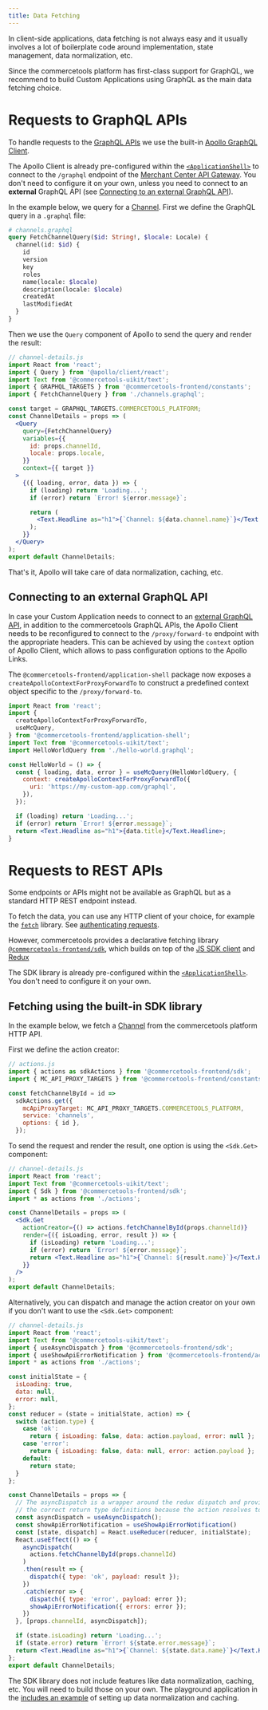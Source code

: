 ```yaml
---
title: Data Fetching
---
```


In client-side applications, data fetching is not always easy and it usually involves a lot of boilerplate code around implementation, state management, data normalization, etc.

Since the commercetools platform has first-class support for GraphQL, we recommend to build Custom Applications using GraphQL as the main data fetching choice.

# Requests to GraphQL APIs

To handle requests to the [GraphQL APIs](/main-concepts/graphql) we use the built-in [Apollo GraphQL Client](https://www.apollographql.com/docs/react/).

<Info>

The Apollo Client is already pre-configured within the [`<ApplicationShell>`](/components/application-shell) to connect to the `/graphql` endpoint of the [Merchant Center API Gateway](/main-concepts/api-gateway). You don't need to configure it on your own, unless you need to connect to an **external** GraphQL API (see [Connecting to an external GraphQL API](#connecting-to-an-external-graphql-api)).

</Info>

In the example below, we query for a [Channel](https://docs.commercetools.com/api/projects/channels).
First we define the GraphQL query in a `.graphql` file:

```graphql
# channels.graphql
query FetchChannelQuery($id: String!, $locale: Locale) {
  channel(id: $id) {
    id
    version
    key
    roles
    name(locale: $locale)
    description(locale: $locale)
    createdAt
    lastModifiedAt
  }
}
```

Then we use the `Query` component of Apollo to send the query and render the result:

```jsx
// channel-details.js
import React from 'react';
import { Query } from '@apollo/client/react';
import Text from '@commercetools-uikit/text';
import { GRAPHQL_TARGETS } from '@commercetools-frontend/constants';
import { FetchChannelQuery } from './channels.graphql';

const target = GRAPHQL_TARGETS.COMMERCETOOLS_PLATFORM;
const ChannelDetails = props => (
  <Query
    query={FetchChannelQuery}
    variables={{
      id: props.channelId,
      locale: props.locale,
    }}
    context={{ target }}
  >
    {({ loading, error, data }) => {
      if (loading) return 'Loading...';
      if (error) return `Error! ${error.message}`;

      return (
        <Text.Headline as="h1">{`Channel: ${data.channel.name}`}</Text.Headline>
      );
    }}
  </Query>
);
export default ChannelDetails;
```

That's it, Apollo will take care of data normalization, caching, etc.

## Connecting to an external GraphQL API

In case your Custom Application needs to connect to an [external GraphQL API](/main-concepts/proxy-to-external-api), in addition to the commercetools GraphQL APIs, the Apollo Client needs to be reconfigured to connect to the `/proxy/forward-to` endpoint with the appropriate headers.
This can be achieved by using the `context` option of Apollo Client, which allows to pass configuration options to the Apollo Links.

The `@commercetools-frontend/application-shell` package now exposes a `createApolloContextForProxyForwardTo` to construct a predefined context object specific to the `/proxy/forward-to`.

```jsx
import React from 'react';
import {
  createApolloContextForProxyForwardTo,
  useMcQuery,
} from '@commercetools-frontend/application-shell';
import Text from '@commercetools-uikit/text';
import HelloWorldQuery from './hello-world.graphql';

const HelloWorld = () => {
  const { loading, data, error } = useMcQuery(HelloWorldQuery, {
    context: createApolloContextForProxyForwardTo({
      uri: 'https://my-custom-app.com/graphql',
    }),
  });

  if (loading) return 'Loading...';
  if (error) return `Error! ${error.message}`;
  return <Text.Headline as="h1">{data.title}</Text.Headline>;
}
```

# Requests to REST APIs

Some endpoints or APIs might not be available as GraphQL but as a standard HTTP REST endpoint instead.

To fetch the data, you can use any HTTP client of your choice, for example the [`fetch`](https://github.github.io/fetch/) library. See [authenticating requests](/main-concepts/authentication).

However, commercetools provides a declarative fetching library [`@commercetools-frontend/sdk`](https://www.npmjs.com/package/@commercetools-frontend/sdk), which builds on top of the [JS SDK client](https://commercetools.github.io/nodejs/sdk/api/sdkClient.html) and [Redux](https://redux.js.org/)

<Info>

The SDK library is already pre-configured within the [`<ApplicationShell>`](/components/application-shell). You don't need to configure it on your own.

</Info>

## Fetching using the built-in SDK library

In the example below, we fetch a [Channel](https://docs.commercetools.com/api/projects/channels) from the commercetools platform HTTP API.

First we define the action creator:

```js
// actions.js
import { actions as sdkActions } from '@commercetools-frontend/sdk';
import { MC_API_PROXY_TARGETS } from '@commercetools-frontend/constants';

const fetchChannelById = id =>
  sdkActions.get({
    mcApiProxyTarget: MC_API_PROXY_TARGETS.COMMERCETOOLS_PLATFORM,
    service: 'channels',
    options: { id },
  });
```

To send the request and render the result, one option is using the `<Sdk.Get>` component:

```jsx
// channel-details.js
import React from 'react';
import Text from '@commercetools-uikit/text';
import { Sdk } from '@commercetools-frontend/sdk';
import * as actions from './actions';

const ChannelDetails = props => (
  <Sdk.Get
    actionCreator={() => actions.fetchChannelById(props.channelId)}
    render={({ isLoading, error, result }) => {
      if (isLoading) return 'Loading...';
      if (error) return `Error! ${error.message}`;
      return <Text.Headline as="h1">{`Channel: ${result.name}`}</Text.Headline>;
    }}
  />
);
export default ChannelDetails;
```

Alternatively, you can dispatch and manage the action creator on your own if you don't want to use the `<Sdk.Get>` component:

```jsx
// channel-details.js
import React from 'react';
import Text from '@commercetools-uikit/text';
import { useAsyncDispatch } from '@commercetools-frontend/sdk';
import { useShowApiErrorNotification } from '@commercetools-frontend/actions-global';
import * as actions from './actions';

const initialState = {
  isLoading: true,
  data: null,
  error: null,
};
const reducer = (state = initialState, action) => {
  switch (action.type) {
    case 'ok':
      return { isLoading: false, data: action.payload, error: null };
    case 'error':
      return { isLoading: false, data: null, error: action.payload };
    default:
      return state;
  }
};

const ChannelDetails = props => {
  // The asyncDispatch is a wrapper around the redux dispatch and provides
  // the correct return type definitions because the action resolves to a Promise.
  const asyncDispatch = useAsyncDispatch();
  const showApiErrorNotification = useShowApiErrorNotification()
  const [state, dispatch] = React.useReducer(reducer, initialState);
  React.useEffect(() => {
    asyncDispatch(
      actions.fetchChannelById(props.channelId)
    )
    .then(result => {
      dispatch({ type: 'ok', payload: result });
    })
    .catch(error => {
      dispatch({ type: 'error', payload: error });
      showApiErrorNotification({ errors: error });
    })
  }, [props.channelId, asyncDispatch]);

  if (state.isLoading) return 'Loading...';
  if (state.error) return `Error! ${state.error.message}`;
  return <Text.Headline as="h1">{`Channel: ${state.data.name}`}</Text.Headline>;
};
export default ChannelDetails;
```

<Warning>

The SDK library does not include features like data normalization, caching, etc. You will need to build those on your own. The playground application in the [includes an example](https://github.com/commercetools/merchant-center-application-kit/blob/master/playground/src/reducers/cache.js) of setting up data normalization and caching.

</Warning>
